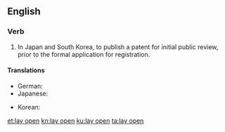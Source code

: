 ==English==

===Verb===
{{en-verb|head=[[lay]] [[open]]|lays open|laying open|laid open}}

# {{lb|en|patents}} In Japan and South Korea, to publish a patent for initial public review, prior to the formal application for registration.

====Translations====
{{trans-top|East Asian patent publication}}
* German: {{t|de|offenlegen}}
* Japanese: {{t|ja|公開する|tr=kōkaisuru|sc=Jpan}}
{{trans-mid}}
* Korean: {{t+|ko|공개하다|sc=Kore}}
{{trans-bottom}}

[[et:lay open]]
[[kn:lay open]]
[[ku:lay open]]
[[ta:lay open]]